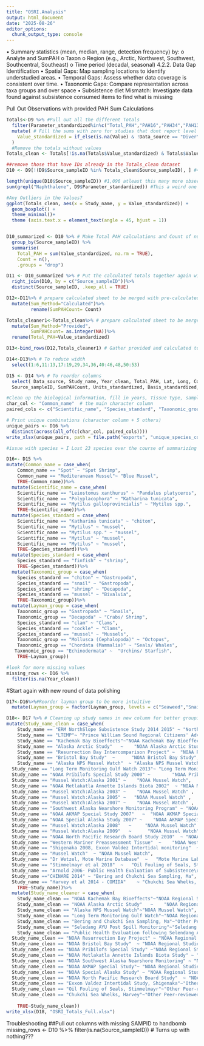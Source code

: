 ```yaml
---
title: "OSRI.Analysis"
output: html_document
date: "2025-08-26"
editor_options: 
  chunk_output_type: console
---
```

•	Summary statistics (mean, median, range, detection frequency) by:
o	Analyte and SumPAH
o	Taxon
o	Region (e.g., Arctic, Northwest, Southwest, Southcentral, Southeast)
o	Time period (decadal, seasonal)
4.2.2.	Data Gap Identification
•	Spatial Gaps: Map sampling locations to identify understudied areas.
•	Temporal Gaps: Assess whether data coverage is consistent over time.
•	Taxonomic Gaps: Compare representation across taxa groups and over space
•	Subsistence diet Mismatch: Investigate data found against subsistence consumed items to find what is missing

Pull Out Observations with provided PAH Sum Calculations
```r

Totals<-D9 %>% #Pull out all the different Totals 
  filter(Parameter_standardized%in%c("Total_PAH","PAH16","PAH34","PAH13","PAH44","PAH18"))%>%
  mutate( # Fill the sums with zero for studies that dont report level below detection. Diver database reports only total PAHs and has alot of blank rows with other calculations
    Value_standardized = if_else(is.na(Value) & !Data_source == "Diver", 0, Value_standardized)
  )
  #Remove the totals without values
Totals_clean <- Totals[!is.na(Totals$Value_standardized) & Totals$Value_standardized != "", ]

##remove those that have IDs already in the Totals_clean dataset
D10 <- D9[!(D9$Source_sampleID %in% Totals_clean$Source_sampleID), ] #40,980obs.

length(unique(D10$Source_sampleID)) #1,096 atleast this many more observations
sum(grepl("Naphthalene", D9$Parameter_standardized)) #This a weird one and may just be calling out all instances, not perfect case

#Any Outliers in the Values?
ggplot(Totals_clean, aes(x = Study_name, y = Value_standardized)) +
  geom_boxplot() +
  theme_minimal()+
  theme (axis.text.x = element_text(angle = 45, hjust = 1))


D10_summarized <- D10 %>% # Make Total PAH calculations and Count of number of PAHs included in Total
  group_by(Source_sampleID) %>%
  summarise(
    Total_PAH = sum(Value_standardized, na.rm = TRUE),
    Count = n(),
    .groups = "drop")

D11 <- D10_summarized %>% # Put the calculated totals together again with the metadata
  right_join(D10, by = c("Source_sampleID"))%>%
  distinct(Source_sampleID, .keep_all = TRUE)

D12<-D11%>% # prepare calculated sheet to be merged with pre-calculated
  mutate(Sum_Method="Calculated")%>%
         rename(SumPAHCount= Count)

Totals_cleaner1<-Totals_clean%>% # prepare calculated sheet to be merged with pre-calculated
  mutate(Sum_Method="Provided",
         SumPAHCount= as.integer(NA))%>%
  rename(Total_PAH=Value_standardized)

D13<-bind_rows(D12,Totals_cleaner1) # Gather provided and calculated totals

D14<-D13%>% # To reduce width
  select(1:6,11:13,17:19,29,34,36,40:46,48,50:53)

D15 <- D14 %>% # To reorder columns
  select( Data_source, Study_name, Year_clean, Total_PAH, Lat, Long, Common_name, Scientific_name, Species_standard, Taxonomic_group, Layman_group, Sample_motivation,
  Source_sampleID, SumPAHCount, Units_standardized, Basis_standardized, Sum_Method,  Tissue_type_standardized_grouped, Detection_limit_standardized, Reporting_limit_standardized, Qualifier_code, Moisture_pct, Lab_ID, Notes)

#Clean up the biological information, fill in years, Tissue type, sample motivation
char_col <- "Common_name"  # the main character column
paired_cols <- c("Scientific_name", "Species_standard", "Taxonomic_group", "Layman_group","Study_name")

# Print unique combinations (character column + 5 others)
unique_pairs <- D16 %>%
  distinct(across(all_of(c(char_col, paired_cols)))) 
write_xlsx(unique_pairs, path = file.path("exports", "unique_species_combinations_D16.xlsx"))

#issue with species = I Lost 23 species over the course of summarizing and merging!!!! Looks like there were cut when I cut off the 90s data

D16<- D15 %>% 
mutate(Common_name = case_when(
    Common_name == "Spot" ~ "Spot Shrimp",
    Common_name == "Mediteranean Mussel"~ "Blue Mussel",
    TRUE~Common_name))%>%
  mutate(Scientific_name = case_when(
    Scientific_name == "Leiostomus xanthurus" ~ "Pandalus platyceros",
    Scientific_name == "Polyplacophora" ~ "Katharina tunicata",
    Scientific_name == "Mytilus galloprovincialis" ~ "Mytilus spp.",
    TRUE~Scientific_name))%>%
  mutate(Species_standard = case_when(
    Scientific_name == "Katharina tunicata" ~ "chiton",
    Scientific_name == "Mytilus" ~ "mussel",
    Scientific_name == "Mytilus spp." ~ "mussel",
    Scientific_name == "Mytilus" ~ "mussel",
    Scientific_name == "Mytilus" ~ "mussel",
    TRUE~Species_standard))%>%
  mutate(Species_standard = case_when(
    Species_standard == "finfish" ~ "shrimp",
    TRUE~Species_standard))%>%
  mutate(Taxonomic_group = case_when(
    Species_standard == "chiton" ~ "Gastropoda",
    Species_standard == "snail" ~ "Gastropoda",
    Species_standard == "shrimp" ~ "Decapoda",
    Species_standard == "mussel" ~ "Bivalvia",
    TRUE~Taxonomic_group))%>%
  mutate(Layman_group = case_when(
    Taxonomic_group == "Gastropoda" ~ "Snails",
    Taxonomic_group == "Decapoda" ~ "Crabs/ Shrimp",
    Species_standard == "clam" ~ "Clams",
    Species_standard == "cockle" ~ "Clams",
    Species_standard == "mussel" ~ "Mussels",
    Taxonomic_group == "Mollusca (Cephalopoda)" ~ "Octopus",
    Taxonomic_group == "Chordata (Mammalia)" ~ "Seals/ Whales",
   Taxonomic_group == "Echinodermata" ~  "Urchins/ Starfish",
    TRUE~Layman_group))

#look for more missing values
missing_rows <- D16 %>%
  filter(is.na(Year_clean))

```

#Start again with new round of data polishing
```r
D17<-D16%>%#Reorder layman group to be more intuitive
  mutate(Layman_group = factor(Layman_group, levels = c("Seaweed","Snails","Urchins/ Starfish","Octopus","Clams", "Mussels","Crabs/ Shrimp","Fish","Seals/ Whales")))

D18<- D17 %>% # Cleaning up study names in new column for better grouping and visusalizations
mutate(Study_name_clean = case_when(
    Study_name == "ERM NorthSlope Subsistence Study 2014 2015" ~ "North Slope Subsistence Study",
    Study_name == "LTEMP"~ "Prince William Sound Regional Citizens' Advisory Council Monitoring",
    Study_name == "Kachemak Bay Bioeffects"~"NOAA Kachemak Bay Bioeffects",
    Study_name == "Alaska Arctic Study"   ~    "NOAA Alaska Arctic Study",                         Study_name ==  "Selendang" ~ "Seledang AYU Post Spill Monitoring",
    Study_name == "Resurrection Bay Intercomparison Project" ~  "NOAA Resurrection Bay Project",
    Study_name == "Bristol Bay Study"  ~      "NOAA Bristol Bay Study",
    Study_name == "Alaska NPS Mussel Watch"  ~ "Alaska NPS Mussel Watch",
  Study_name == "Long Term Monitoring Gulf Watch 2013"~ "Long Term Monitoring Gulf Watch",
  Study_name == "NOAA Pribilofs Special Study 2000" ~        "NOAA Pribilofs Special Study",
  Study_name == "Mussel Watch:Alaska 2001" ~    "NOAA Mussel Watch",
  Study_name == "NOAA Metlakatla Annette Islands Biota 2002"  ~ "NOAA Metlakatla Annette Islands Biota Study",
  Study_name == "Mussel Watch:Alaska 2003" ~    "NOAA Mussel Watch" ,
  Study_name == "Mussel Watch:Alaska 2005" ~   "NOAA Mussel Watch" ,
  Study_name == "Mussel Watch:Alaska 2007" ~    "NOAA Mussel Watch" ,
  Study_name == "Southwest Alaska Nearshore Monitoring Program" ~ "NOAA Southwest Alaska Nearshore Monitoring",
  Study_name == "NOAA AKMAP Special Study 2007"   ~  "NOAA AKMAP Special Study",
  Study_name == "NOAA Special Alaska Study 2007" ~    "NOAA AKMAP Special Study",
  Study_name == "Mussel Watch:Alaska 2008"   ~     "NOAA Mussel Watch" ,
  Study_name == "Mussel Watch:Alaska 2009"   ~      "NOAA Mussel Watch" ,
  Study_name == "NOAA North Pacific Research Board Study 2010"  ~ "NOAA North Pacific Research Board Study",  
  Study_name == "Western Mariner Preassessment Tissue"  ~    "NOAA Western Mariner Assessment",
  Study_name == "Shigenaka 2008, Exxon Valdez Intertidal monitoring"  ~ "Exxon Valdez Intertidal Study, Shigenaka",
  Study_name == "Mussel Watch"  ~ "NOAA Mussel Watch",
  Study_name == "Dr Wetzel, Mote Marine Database"  ~   "Mote Marine Laboratory",
  Study_name == "Stimmelmayr et al 2018"  ~   "Oil Fouling of Seals, Stimmelmayr",
  Study_name == "Arnold 2006- Public Health Evaluation of Subsistence\r\r\r\nResources Collected During 2005\r\r\r\n"~"Public Health Evaluation following Selendang AYU, Arnold",
  Study_name =="CHINARE 2014" ~ "Bering and Chukchi Sea Sampling, Ma",
  Study_name == "Harvey et al 2014 - COMIDA"    ~ "Chukchi Sea Whelks, Harvey",
    TRUE~Study_name))%>%
  mutate(Study_name_cleaner = case_when(
    Study_name_clean == "NOAA Kachemak Bay Bioeffects"~"NOAA Regional Studies",
    Study_name_clean == "NOAA Alaska Arctic Study"   ~    "NOAA Regional Studies",
    Study_name_clean == "Alaska NPS Mussel Watch"~"NOAA Mussel Watch",
    Study_name_clean == "Long Term Monitoring Gulf Watch"~"NOAA Regional Studies",
    Study_name_clean == "Bering and Chukchi Sea Sampling, Ma"~"Other Peer-reviewed Studies",
    Study_name_clean == "Seledang AYU Post Spill Monitoring"~"Seledang AYU Post-spill Monitoring",
    Study_name_clean == "Public Health Evaluation following Selendang AYU, Arnold"~"Seledang AYU Post-spill Monitoring",
  Study_name_clean == "NOAA Resurrection Bay Project" ~ "NOAA Regional Studies", 
  Study_name_clean == "NOAA Bristol Bay Study"  ~ "NOAA Regional Studies",
  Study_name_clean == "NOAA Pribilofs Special Study" ~"NOAA Regional Studies",
  Study_name_clean == "NOAA Metlakatla Annette Islands Biota Study" ~ "NOAA Regional Studies",
  Study_name_clean == "NOAA Southwest Alaska Nearshore Monitoring" ~ "NOAA Regional Studies",
  Study_name_clean == "NOAA AKMAP Special Study"~ "NOAA Regional Studies",
  Study_name_clean == "NOAA Special Alaska Study" ~ "NOAA Regional Studies",
  Study_name_clean == "NOAA North Pacific Research Board Study"  ~ "NOAA Regional Studies", 
  Study_name_clean == "Exxon Valdez Intertidal Study, Shigenaka"~"Other Peer-reviewed Studies",
  Study_name_clean == "Oil Fouling of Seals, Stimmelmayr"~"Other Peer-reviewed Studies",
  Study_name_clean == "Chukchi Sea Whelks, Harvey"~"Other Peer-reviewed Studies",
  
    TRUE~Study_name_clean))
write_xlsx(D18, "OSRI_Totals_Full.xlsx")
```

Troubleshooting
##Pull out columns with missing SAMPID to handbomb
missing_rows <- D10 %>%
  filter(is.na(Source_sampleID)) # Turns up with nothing???
